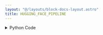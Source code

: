 ```yaml
---
layout: "@/layouts/block-docs-layout.astro"
title: HUGGING_FACE_PIPELINE
---
```



<PythonDocsDisplay docstring={docstring} />
<AppDisplay app={app} client:visible />

<details>
<summary>Python Code</summary>
```python
from flojoy import flojoy, run_in_venv, Image, DataFrame


@flojoy
@run_in_venv(
    pip_dependencies=[
        "transformers~=4.30.2",
        "torch~=2.0.1",
        "Pillow",
        "numpy",
        "pandas",
    ],
    verbose=True,
)
def HUGGING_FACE_PIPELINE(
    default: Image,
    model: str = "google/vit-base-patch16-224",
    revision: str = "main",
) -> DataFrame:
    """The HUGGING_FACE_PIPELINE node uses a classification pipeline to process and classify an image.

    For more information about Vision Transformers,
    see: https://huggingface.co/google/vit-base-patch16-224

    For a complete list of models, see:
    https://huggingface.co/models?pipeline_tag=image-classification

    For examples of how revision parameters (such as 'main') is used,
    see: https://huggingface.co/google/vit-base-patch16-224/commits/main

    Parameters
    ----------
    default : Image
        The input image to be classified.
        The image must be a PIL.Image object, wrapped in a Flojoy Image object.
    model : str
        The model to be used for classification.
        If not specified, Vision Transformers (i.e. 'google/vit-base-patch16-224') are used.
    revision : str
        The revision of the model to be used for classification.
        If not specified, 'main' is used.

    Returns
    -------
    DataFrame:
        A DataFrame containing the columns 'label' (as classification label)
        and 'score' (as the confidence score).
        All scores are between 0 and 1, and sum to 1.
    """

    import os
    import numpy as np
    import pandas as pd
    import PIL.Image as PILImage
    from flojoy.utils import FLOJOY_CACHE_DIR
    from typing import List, Dict

    # Setting transformers cache directory to flojoy cache directory before importing transformers
    # not to pollute the user's cache directory.
    os.environ["TRANSFORMERS_CACHE"] = os.path.join(FLOJOY_CACHE_DIR, "transformers")
    from transformers import pipeline

    # Using Vision Transformer, a general purpose vision model.
    # See: https://huggingface.co/google/vit-base-patch16-224
    # Lists of revisions: https://huggingface.co/google/vit-base-patch16-224/commits/main
    # TODO: find a way to set the revision and model name as parameters.
    pipeline = pipeline("image-classification", model=model, revision=revision)

    # Convert input image
    input_image = default
    r, g, b, a = input_image.r, input_image.g, input_image.b, input_image.a
    image_as_nparray = (
        np.stack((r, g, b, a), axis=2) if a is not None else np.stack((r, g, b), axis=2)
    )
    input_image = PILImage.fromarray(image_as_nparray)

    # List of dict of classification labels and confidence scores
    # See: https://huggingface.co/docs/transformers/main_classes/pipelines#transformers.ImageClassificationPipeline.example
    classification_confidence_scores: List[Dict[str, float]] = pipeline(input_image)

    df_classification_confidence_scores = DataFrame(
        pd.DataFrame(classification_confidence_scores, columns=["label", "score"])
    )
    return df_classification_confidence_scores

```
[Find this Flojoy Block on GitHub](https://github.com/flojoy-ai/blocks/blob/main/blocks/AI_ML/IMAGE_CLASSIFICATION/HUGGING_FACE_PIPELINE/HUGGING_FACE_PIPELINE.py)
</details>


## Example
